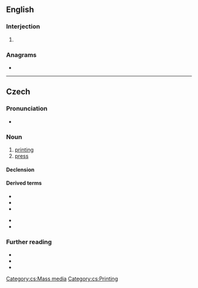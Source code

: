 ==English==

===Interjection===
{{en-interj}}

# {{alternative form of|en|tsk}}

===Anagrams===
* {{anagrams|en|a=ikst|Kist|kist|kits|skit}}

----

==Czech==
{{wp|lang=cs}}

===Pronunciation===
* {{cs-IPA}}

===Noun===
{{cs-noun|g=m-in}}

# [[printing]] {{gloss|process}}
# [[press]] {{gloss|printed media}}

====Declension====
{{cs-decl-noun-auto|mi|ti|s|k}}

====Derived terms====
{{der-top}}
* {{l|cs|oboustranný tisk}}
* {{l|cs|tiskař}}
* {{l|cs|tiskárna}}
{{der-mid}}
* {{l|cs|tisknout}}
* {{l|cs|tiskový}}
{{der-bottom}}

===Further reading===
* {{R:PSJC}}
* {{R:SSJC}}
* {{R:IJP}}

[[Category:cs:Mass media]]
[[Category:cs:Printing]]